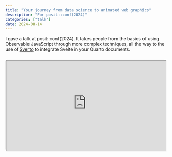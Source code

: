 ```yaml
---
title: "Your journey from data science to animated web graphics"
description: "For posit::conf(2024)"
categories: ["talk"]
date: 2024-08-14
---
```


I gave a talk at posit::conf(2024). It takes people from the basics of using Observable JavaScript through more complex techniques, all the way to the use of [Sverto](https://sverto.jamesgoldie.dev) to integrate Svelte in your Quarto documents.

```{=html}
<div style="text-align:center; position: relative; height: 0; padding-bottom: 56.25%; margin-top: 25px; margin-bottom: 25px; border: 1px solid #cccccc; border-radius: 5px;">
	<iframe style="position: absolute; top: 0; left: 0; width: 100%; height: 100%;" src="https://positconf2024.talks.jamesgoldie.dev" allowfullscreen></iframe>
</div>
```
